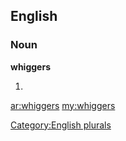 ==English==

===Noun===
'''whiggers'''

# {{plural of|[[whigger]]}}

[[Category:English plurals]]

[[ar:whiggers]]
[[my:whiggers]]